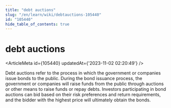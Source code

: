 ```yaml
---
title: "debt auctions"
slug: "/en/learn/wiki/debtauctions-105440"
id: "105440"
hide_table_of_contents: true
---
```



<Breadcrumbs current="debt auctions" />

# debt auctions

<ArticleMeta id={105440} updatedAt={'2023-11-02 02:20:49'} />
<div className='border-solid border-b border-t-0 my-4 border-[var(--ifm-color-gray-300)]' />

Debt auctions refer to the process in which the government or companies issue bonds to the public. During the bond issuance process, the government or companies will raise funds from the public through auctions or other means to raise funds or repay debts. Investors participating in bond auctions can bid based on their risk preferences and return requirements, and the bidder with the highest price will ultimately obtain the bonds.
